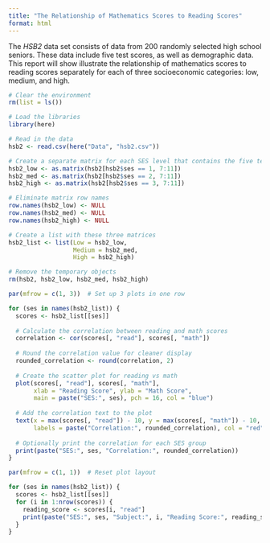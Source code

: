 ```yaml
---
title: "The Relationship of Mathematics Scores to Reading Scores"
format: html
---
```


The *HSB2* data set consists of data from 200 randomly selected high school seniors. These data include five test scores, as well as demographic data. This report will show illustrate the relationship of mathematics scores to reading scores separately for each of three socioeconomic categories: low, medium, and high.

```r
# Clear the environment
rm(list = ls())

# Load the libraries
library(here)

# Read in the data
hsb2 <- read.csv(here("Data", "hsb2.csv"))

# Create a separate matrix for each SES level that contains the five test scores
hsb2_low <- as.matrix(hsb2[hsb2$ses == 1, 7:11])
hsb2_med <- as.matrix(hsb2[hsb2$ses == 2, 7:11])
hsb2_high <- as.matrix(hsb2[hsb2$ses == 3, 7:11])

# Eliminate matrix row names
row.names(hsb2_low) <- NULL
row.names(hsb2_med) <- NULL
row.names(hsb2_high) <- NULL

# Create a list with these three matrices
hsb2_list <- list(Low = hsb2_low,
                  Medium = hsb2_med,
                  High = hsb2_high)

# Remove the temporary objects
rm(hsb2, hsb2_low, hsb2_med, hsb2_high)
```



```r
par(mfrow = c(1, 3))  # Set up 3 plots in one row

for (ses in names(hsb2_list)) {  
  scores <- hsb2_list[[ses]]  
  
  # Calculate the correlation between reading and math scores
  correlation <- cor(scores[, "read"], scores[, "math"])
  
  # Round the correlation value for cleaner display
  rounded_correlation <- round(correlation, 2)
  
  # Create the scatter plot for reading vs math
  plot(scores[, "read"], scores[, "math"],  
       xlab = "Reading Score", ylab = "Math Score",  
       main = paste("SES:", ses), pch = 16, col = "blue")  
  
  # Add the correlation text to the plot
  text(x = max(scores[, "read"]) - 10, y = max(scores[, "math"]) - 10, 
       labels = paste("Correlation:", rounded_correlation), col = "red", cex = 1.2)
  
  # Optionally print the correlation for each SES group
  print(paste("SES:", ses, "Correlation:", rounded_correlation))
}

par(mfrow = c(1, 1))  # Reset plot layout

```



```r
for (ses in names(hsb2_list)) {  
  scores <- hsb2_list[[ses]]  
  for (i in 1:nrow(scores)) {  
    reading_score <- scores[i, "read"]  
    print(paste("SES:", ses, "Subject:", i, "Reading Score:", reading_score))  
  }  
}  
```

